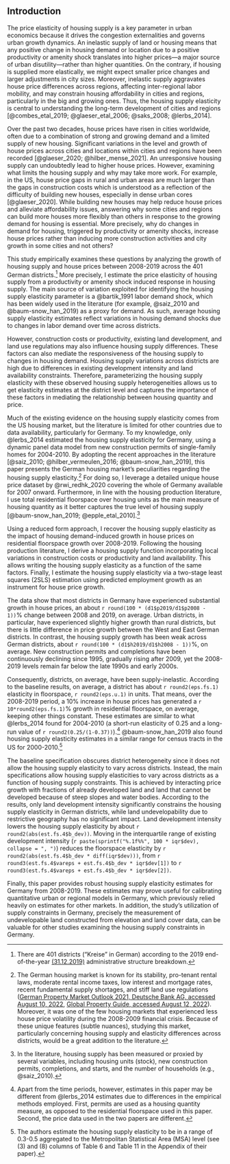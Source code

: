 ## Introduction

<!-- \pagenumbering{arabic} -->

The price elasticity of housing supply is a key parameter in urban economics because it drives the congestion externalities and governs urban growth dynamics. An inelastic supply of land or housing means that any positive change in housing demand or location due to a positive productivity or amenity shock translates into higher prices---a major source of urban disutility---rather than higher quantities. On the contrary, if housing is supplied more elastically, we might expect smaller price changes and larger adjustments in city sizes. Moreover, inelastic supply aggravates house price differences across regions, affecting inter-regional labor mobility, and may constrain housing affordability in cities and regions, particularly in the big and growing ones. Thus, the housing supply elasticity is central to understanding the long-term development of cities and regions [@combes_etal_2019; @glaeser_etal_2006; @saks_2008; @lerbs_2014].

Over the past two decades, house prices have risen in cities worldwide, often due to a combination of strong and growing demand and a limited supply of new housing. Significant variations in the level and growth of house prices across cities and locations within cities and regions have been recorded [@glaeser_2020; @hilber_mense_2021]. An unresponsive housing supply can undoubtedly lead to higher house prices. However, examining what limits the housing supply and why may take more work. For example, in the US, house price gaps in rural and urban areas are much larger than the gaps in construction costs which is understood as a reflection of the difficulty of building new houses, especially in dense urban cores [@glaeser_2020]. While building new houses may help reduce house prices and alleviate affordability issues, answering why some cities and regions can build more houses more flexibly than others in response to the growing demand for housing is essential. More precisely, why do changes in demand for housing, triggered by productivity or amenity shocks, increase house prices rather than inducing more construction activities and city growth in some cities and not others?

This study empirically examines these questions by analyzing the growth of housing supply and house prices between 2008-2019 across the 401 German districts.[^01-intro-1] More precisely, I estimate the price elasticity of housing supply from a productivity or amenity shock induced response in housing supply. The main source of variation exploited for identifying the housing supply elasticity parameter is a @bartik_1991 labor demand shock, which has been widely used in the literature (for example, @saiz_2010 and @baum-snow_han_2019) as a proxy for demand. As such, average housing supply elasticity estimates reflect variations in housing demand shocks due to changes in labor demand over time across districts.

[^01-intro-1]: There are 401 districts ("Kreise" in German) according to the 2019 end-of-the-year [(31.12.2019)](https://www.destatis.de/DE/Themen/Laender-Regionen/Regionales/Gemeindeverzeichnis/Administrativ/Archiv/Verwaltungsgliederung/31122019_Jahr.html) administrative structure breakdown.

However, construction costs or productivity, existing land development, and land use regulations may also influence housing supply differences. These factors can also mediate the responsiveness of the housing supply to changes in housing demand. Housing supply variations across districts are high due to differences in existing development intensity and land availability constraints. Therefore, parameterizing the housing supply elasticity with these observed housing supply heterogeneities allows us to get elasticity estimates at the district level and captures the importance of these factors in mediating the relationship between housing quantity and price.

<!-- > *What makes this paper different?* -->

Much of the existing evidence on the housing supply elasticity comes from the US housing market, but the literature is limited for other countries due to data availability, particularly for Germany. To my knowledge, only @lerbs_2014 estimated the housing supply elasticity for Germany, using a dynamic panel data model from new construction permits of single-family homes for 2004-2010. By adopting the recent approaches in the literature [@saiz_2010; @hilber_vermeulen_2016; @baum-snow_han_2019], this paper presents the German housing market's peculiarities regarding the housing supply elasticity.[^01-intro-2] For doing so, I leverage a detailed unique house price dataset by @rwi_redhk_2020 covering the whole of Germany available for 2007 onward. Furthermore, in line with the housing production literature, I use total residential floorspace over housing units as the main measure of housing quantity as it better captures the true level of housing supply [@baum-snow_han_2019; @epple_etal_2010].[^01-intro-3]

[^01-intro-2]: The German housing market is known for its stability, pro-tenant rental laws, moderate rental income taxes, low interest and mortgage rates, recent fundamental supply shortages, and stiff land use regulations ([German Property Market Outlook 2021, Deutsche Bank AG, accessed August 10, 2022](https://www.dbresearch.com/PROD/RPS_EN-PROD/PROD_0000000000517463/Outlook_for_the_German_residential_property_market.pdf?undefined&realload=OGCzKhorommVYqr3DKzCKCT/4~0T75BVVmGs5XHbQs3QdBI~xyjvWG3i2CAeU6MJ), [Global Property Guide, accessed August 12, 2022](https://www.globalpropertyguide.com/Europe/Germany)). Moreover, it was one of the few housing markets that experienced less house price volatility during the 2008-2009 financial crisis. Because of these unique features (subtle nuances), studying this market, particularly concerning housing supply and elasticity differences across districts, would be a great addition to the literature.

[^01-intro-3]: In the literature, housing supply has been measured or proxied by several variables, including housing units (stock), new construction permits, completions, and starts, and the number of households (e.g., @saiz_2010).

Using a reduced form approach, I recover the housing supply elasticity as the impact of housing demand-induced growth in house prices on residential floorspace growth over 2008-2019. Following the housing production literature, I derive a housing supply function incorporating local variations in construction costs or productivity and land availability. This allows writing the housing supply elasticity as a function of the same factors. Finally, I estimate the housing supply elasticity via a two-stage least squares (2SLS) estimation using predicted employment growth as an instrument for house price growth.

The data show that most districts in Germany have experienced substantial growth in house prices, an about `r round(100 * (d1$p2019/d1$p2008 - 1))`% change between 2008 and 2019, on average. Urban districts, in particular, have experienced slightly higher growth than rural districts, but there is little difference in price growth between the West and East German districts. In contrast, the housing supply growth has been weak across German districts, about `r round(100 * (d1$h2019/d1$h2008 - 1))`%, on average. New construction permits and completions have been continuously declining since 1995, gradually rising after 2009, yet the 2008-2019 levels remain far below the late 1990s and early 2000s.

Consequently, districts, on average, have been supply-inelastic. According to the baseline results, on average, a district has about `r round2(eps.fs.1)` elasticity in floorspace, `r round2(eps.u.1)` in units. That means, over the 2008-2019 period, a 10% increase in house prices has generated a `r 10*round2(eps.fs.1)`% growth in residential floorspace, on average, keeping other things constant. These estimates are similar to what @lerbs_2014 found for 2004-2010 (a short-run elasticity of 0.25 and a long-run value of `r round2(0.25/(1-0.37))`).[^01-intro-4] @baum-snow_han_2019 also found housing supply elasticity estimates in a similar range for census tracts in the US for 2000-2010.[^01-intro-5]

[^01-intro-4]: Apart from the time periods, however, estimates in this paper may be different from @lerbs_2014 estimates due to differences in the empirical methods employed. First, permits are used as a housing quantity measure, as opposed to the residential floorspace used in this paper. Second, the price data used in the two papers are different.

[^01-intro-5]: The authors estimate the housing supply elasticity to be in a range of 0.3-0.5 aggregated to the Metropolitan Statistical Area (MSA) level (see (3) and (8) columns of Table 6 and Table 11 in the Appendix of their paper).

The baseline specification obscures district heterogeneity since it does not allow the housing supply elasticity to vary across districts. Instead, the main specifications allow housing supply elasticities to vary across districts as a function of housing supply constraints. This is achieved by interacting price growth with fractions of already developed land and land that cannot be developed because of steep slopes and water bodies. According to the results, only land development intensity significantly constrains the housing supply elasticity in German districts, while land undevelopability due to restrictive geography has no significant impact. Land development intensity lowers the housing supply elasticity by about `r round2(abs(est.fs.4$b_dev))`. Moving in the interquartile range of existing development intensity (`r paste(sprintf("%.1f%%", 100 * iqr$dev), collapse = ", ")`) reduces the floorspace elasticity by `r round2(abs(est.fs.4$b_dev * diff(iqr$dev)))`, from `r round3(est.fs.4$vareps + est.fs.4$b_dev * iqr$dev[1])` to `r round3(est.fs.4$vareps + est.fs.4$b_dev * iqr$dev[2])`.

Finally, this paper provides robust housing supply elasticity estimates for Germany from 2008-2019. These estimates may prove useful for calibrating quantitative urban or regional models in Germany, which previously relied heavily on estimates for other markets. In addition, the study's utilization of supply constraints in Germany, precisely the measurement of undevelopable land constructed from elevation and land cover data, can be valuable for other studies examining the housing supply constraints in Germany.
